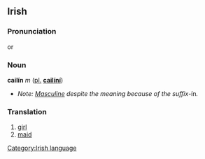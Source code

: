 ==Irish==
===Pronunciation===
{{IPA|[&#712;kal&#690;i&#720;n&#690;]}} or {{IPA|[ka&#712;l&#690;i&#720;n&#690;]}}

===Noun===
'''cailín''' ''m'' ([[plural|pl.]] '''[[cailíní]]''')
*''Note: [[Masculine]] despite the meaning because of the suffix ''-ín''.''

===Translation===
#[[girl]]
#[[maid]]

[[Category:Irish language]]